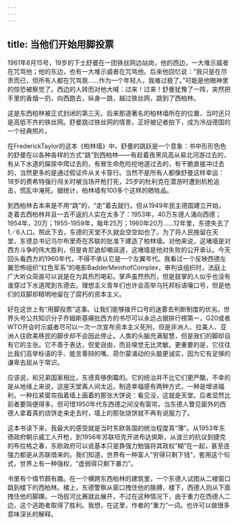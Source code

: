 ```yaml
---
---
---
```

title: 当他们开始用脚投票
---




1961年8月15号，19岁的下士舒曼在一团铁丝网边站岗，他的西边，一大堆示威者在咒骂他；他的东边，也有一大堆示威者在咒骂他。后来他回忆说：“我只是在尽责而已，但所有人都在咒骂我……作为一个年轻人，我难过极了。”可能是他眼神里的惊恐被察觉了。西边的人转而对他大喊：过来！过来！舒曼犹豫了一阵，突然把手里的香烟一扔，向西跑去，纵身一跳，越过铁丝网，跳到了西柏林。

这是东西柏林被正式封闭的第三天。后来那道著名的柏林墙所在的位置，当时还只是高低不齐的铁丝网。舒曼跳过铁丝网的情景，正好被记者拍下，成为冷战德国的一个经典照片。

在FrederickTaylor的这本《柏林墙》中，舒曼的跳跃是一个意象：书中形形色色的舒曼在以各种各样的方式“跳”到西柏林——有趁着夜黑风高从易北河游过去的，有从下水道的屎尿中爬过去的，有冒生命危险挖地道过去的，有干脆直接冲过去的，当然更多的是通过假证件从关卡穿行。当然不是所有人都像舒曼这样幸运：18岁的费希特强行闯关时被当场开枪打死，25岁的杜利克在潜游时遭到机枪追击，慌乱中淹死。据统计，柏林墙有100多个这样的牺牲品。

到西柏林去本来是不用“跳”的，“走”着去就行。但从1949年民主德国建立开始，走着去西柏林并且一去不返的人实在太多了：1953年，40万东德人涌向西德；1954年，20万；1955-1959年，每年25万；1960年20万……12年里，东德失去了1／6人口。照此下去，东德的天堂不久就会空空如也了。为了将人民挽留在天堂，东德总书记乌尔布里奇在苏联的批准下建造了柏林墙。对他来说，这堵墙是对西方斗争的伟大胜利，但是肯尼迪却嘲讽道，这堵墙是他对失败的公开承认。今天回头看西方的1960年代，不得不承认它是一个左翼年代。我看过一个反映西德左翼恐怖组织“红色军系”的电影BadderMeinhofComplex，审判该组织时，法庭上广大听众简直可以说是在为其热烈喝彩。掌声虽然热烈，但是鼓掌的人似乎也没有谁穿过下水道爬到东德去。理想主义青年们也许会高举乌托邦标语嚷口号，但是他们的双脚却精明地留在了腐朽的资本主义。

好在这世上有“用脚投票”这事。让我们能够拨开口号的迷雾去判断制度的优劣。世界头号公共知识分子乔姆斯基痛批西方的书尽可以永远占据排行榜第一，G20或者WTO开会时示威者尽可以一次一次宣布资本主义死刑，但是非洲人、拉美人、亚洲人往欧美移民的脚步却不会因此停止。人类的头脑充满智慧，但是我们的脚却自有它的主张。它不善于表达，但爱自由，而且嗅觉无比灵敏。更重要的是，它往往比我们高举标语的手、能言善辩的嘴、荷尔蒙涌动的头脑更诚实，因为它有足够的谦卑去屈从于常识。

应该说，和兄弟国家相比，东德真够倒霉的。它的统治并不比它们更严酷，不幸的是从地缘上来说，这座天堂离人间太近。制造幸福感有两种方式，一种是增进福利，一种拉紧窗帘指着墙上画着的那张大饼说：看见没，这就是天堂。后者显然比前者要简便得多。但可惜1950年代东西德之间没有窗帘，当东德人瞥见窗外的西德人拿着真的烧饼走来走去时，墙上的那张烧饼就不再有说服力了。

这本书读下来，我最大的感受就是当时东欧各国的统治程度真“薄”。从1953年东德政府朝示威工人开枪，到1956年苏联坦克开进布达佩斯，从波兰的抗议到捷克的布拉格之春，东欧政府可以说基本只是靠强力勉强将其政权“糊”在一起，甚至连强力都是从苏联借来的。我们知道，世界有一种富人“穷得只剩下钱”，套用这个句式，世界上有一种强权，“虚弱得只剩下暴力”。

书里有个情节颇有趣。在一个横跨东西柏林的建筑里，一个东德人试图从二楼窗口跳到楼下的西柏林。楼上，东德警察从窗口拽住他的胳膊，楼下，西德人则从下面拽住他的脚踝。一场拔河比赛就此展开，不过在这种情况下，由于重力在西德人二边，这个逃跑者取得了胜利。我想，在这里，作者的“重力”一词。也许可以做很多意味深长的解释。